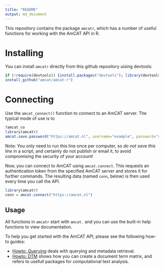 ```yaml
---
title: "README"
output: md_document
---
```


This repository contains the package `amcatr`,
which has a number of useful functions for working with the AmCAT API in R.

# Installing


You can install `amcatr` directly from this github repository uising devtools:

```r
if (!require(devtools)) {install.packages("devtools"); library(devtools)}
install_github("amcat/amcat-r")
```

# Connecting

Use the `amcat_connect()` function to connect to an AmCAT server. The typical mode of use is to 

```r
?amcat_co 
library(amcatr)
amcat.save.password("https://amcat.nl", username="example", password="secret")
```

Note: You only need to run this line once per computer, so *do not save this line* in a script, and certainly do not publish or email it, to avoid compromising the security of your account!

Now, you can connect to AmCAT using `amcat.connect`.
This requests an authentication token from the specified AmCAT server and stores it for further commands.
The resulting data (named `conn`, below) is then used every time you call the API. 

```r
library(amcatr)
conn = amcat.connect("https://amcat.nl")
```

Usage
-----

All functions in `amcatr` start with `amcat.` and you can use the built-in help functions to view documentation. 

To help you get started with the AmCAT API, please see the following how-to guides:

+ [Howto: Querying](howto/howto_query.md) deals with querying and metadata retrieval. 
+ [Howto: DTM](howto/howto_create_document_term_matrix.md) shows how you can create a document term matrix, and refers to usefull packages for computational text analysis. 
